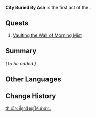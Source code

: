 {{Meta
|missing_summary = yes
}}
{{Act Infobox
|image          = Natlan Chapter.png
|type           = World
|chapter        = Lost Traveler in the Ashen Realm
|actNum         = I
|ARReq          = 
|archonQuestReq = 
|prev           = 
|next           = A Dream of Gazing Upon the Distant Sky
}}
'''City Buried By Ash''' is the first act of the {{Quest|Lost Traveler in the Ashen Realm}}.

==Quests==
# [[Vaulting the Wall of Morning Mist]]

==Summary==
''(To be added.)''
<!--
==Total Series Rewards==
''(To be added.)''
-->
==Other Languages==
{{Other Languages
|en       = City Buried By Ash
|zhs      = 被灰烬掩埋的城市
|zhs_rm   = 
|zht      = 被灰燼掩埋的城市
|zht_rm   = 
|zh_tl    = 
|ja       = 灰燼に埋もれた都市
|ja_rm    = Kaijin ni Umoreta Toshi
|ja_tl    = City Buried By Ash
|ko       = 잿더미에 파묻힌 성
|ko_tl    = 
|es       = La ciudad enterrada bajo las cenizas
|es_tl    = The City Buried Under the Ashes
|fr       = La cité enfouie sous les cendres
|fr_tl    = The City Buried Under Ashes
|ru       = Засыпанный пеплом город
|ru_tl    = 
|th       = เมืองที่ถูกฝังอยู่ใต้เถ้าถ่าน
|th_rm    = 
|th_tl    = 
|vi       = Thành Phố Bị Tro Tàn Chôn Vùi
|vi_tl    = 
|de       = Unter Asche begrabene Stadt
|de_tl    = City Buried Under Ash
|id       = Kota yang Terkubur Oleh Abu
|id_tl    = The City Buried By Ash
|pt       = Cidade Coberta de Cinzas
|pt_tl    = 
|tr       = Küllere Gömülü Şehir
|tr_tl    = 
|it       = Città sepolta dalle ceneri
|it_tl    = 
}}

==Change History==
{{Change History|5.2}}

[[th:เมืองที่ถูกฝังอยู่ใต้เถ้าถ่าน]]